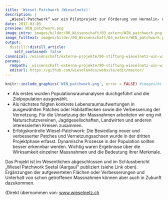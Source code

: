 ```yaml
---
title: 'Wiesel-Patchwork (Wieselnetz)'
description: |
  „Wiesel-Patchwork“ war ein Pilotprojekt zur Förderung von Hermelin- und Mauswiesel-Populationen im Kanton Aargau (Schweiz) und zur Entwicklung und Prüfung der angewandten Methoden. Dabei stand von Anfang an die Förderung und Stützung ganzer Populationen im Fokus, unter Berücksichtigung der natürlichen zeitlichen und räumlichen Dynamik.
date: 2017-03-05
preview: WIN_patchwork.png
image_intro: images/bilder/00_Wissenschaft/03_extern/WIN_patchwork.png
image_fulltext: images/bilder/00_Wissenschaft/03_extern/WIN_patchwork.png
output:
  distill::distill_article:
    self_contained: false
canonical: /wissenschaft/externe-projekte/90-stiftung-wieselnetz-win-wiesel-patchwork
params:
  rmdpath: _wissenschaft-externe-projekte/90-stiftung-wieselnetz-win-wiesel-patchw/90-stiftung-wieselnetz-win-wiesel-patchw.Rmd
  editurl: https://github.com/wieselundco/website/edit/master/
---
```



```r
knitr::include_graphics('WIN_patchwork.png', error = FALSE) #images/bilder/00_Wissenschaft/03_extern/WIN_patchwork.png
```

-   Als erstes wurden Populationsraumanalysen durchgeführt und die
    Zielpopulation ausgewählt.
-   Als nächstes folgten konkrete Lebensraumaufwertungen in ausgewählten
    Patches oder Habitatflecken sowie die Verbesserung der Vernetzung.
    Für die Umsetzung der Massnahmen arbeiteten wir eng mit
    Naturschutzvereinen, Jagdgesellschaften, Landwirten und anderen
    interessierten Kreisen zusammen.
-   Erfolgskontrolle Wiesel-Patchwork: Die Besiedlung neuer und
    verbesserter Patches und Vernetzungsachsen wurde in der dritten
    Projektphase erfasst. Dynamische Prozesse in der Population sollten
    besser erkennbar werden. Wichtig waren Ergebnisse über die
    Wirksamkeit einzelner Massnahmen und die Bedeutung ihrer Merkmale.

Das Projekt ist im Wesentlichen abgeschlossen und im Schlussbericht
„Wiesel Patchwork Seetal (Aargau)“ publiziert (siehe Link oben).
Ergänzungen der aufgewerteten Flächen oder Verbesserungen und Unterhalt
von schon getroffenen Massnahmen können aber auch in Zukunft dazukommen.

(Direkt übernommen von:
<a href='http://wieselnetz.ch/de/home/projekte-win/praxisprojekte/)' target='_blank'>www.wieselnetz.ch</a>

```r



```

<!--http://wieselundco.ch/wissenschaft/externe-projekte/90-stiftung-wieselnetz-win-wiesel-patchwork-->
